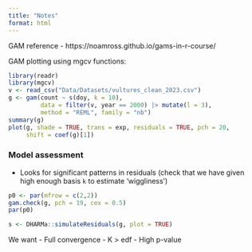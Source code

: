 ```yaml
---
title: "Notes"
format: html
---
```


GAM reference - https://noamross.github.io/gams-in-r-course/


GAM plotting using mgcv functions:

```r
library(readr)
library(mgcv)
v <- read_csv("Data/Datasets/vultures_clean_2023.csv")
g <- gam(count ~ s(doy, k = 10), 
         data = filter(v, year == 2000) |> mutate(l = 3), 
         method = "REML", family = "nb")
summary(g)
plot(g, shade = TRUE, trans = exp, residuals = TRUE, pch = 20, 
     shift = coef(g)[1])
```



### Model assessment

- Looks for significant patterns in residuals (check that we have given high enough basis `k` to estimate 'wiggliness')
```r
p0 <- par(mfrow = c(2,2))
gam.check(g, pch = 19, cex = 0.5)
par(p0)

s <- DHARMa::simulateResiduals(g, plot = TRUE)
```

We want 
- Full convergence
- K > edf
- High p-value

